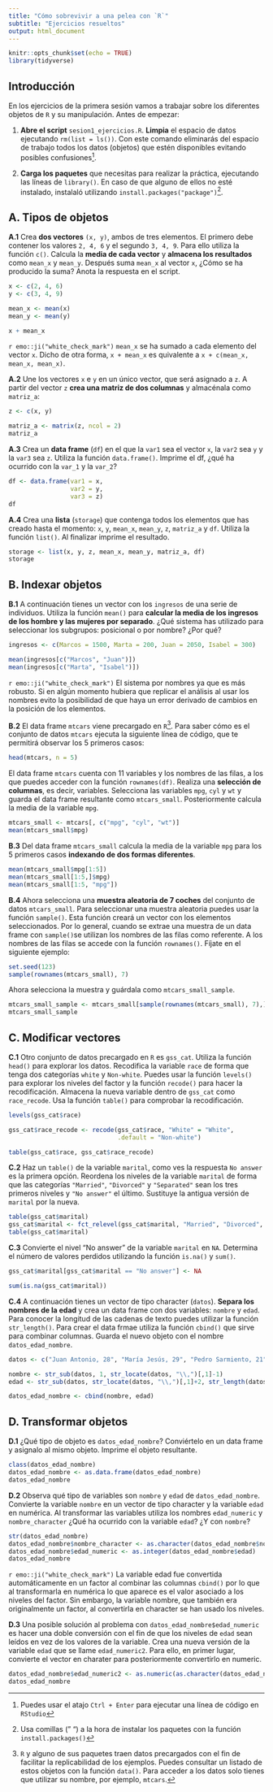 ```yaml
---
title: "Cómo sobrevivir a una pelea con `R`"
subtitle: "Ejercicios resueltos"
output: html_document
---
```

```r
knitr::opts_chunk$set(echo = TRUE)
library(tidyverse)
```

## Introducción

En los ejercicios de la primera sesión vamos a trabajar sobre los diferentes objetos de `R` y su manipulación. Antes de empezar:

1. **Abre el script** `sesion1_ejercicios.R`. **Limpia** el espacio de datos ejecutando `rm(list = ls())`. Con este comando eliminarás del espacio de trabajo todos los datos (objetos) que estén disponibles evitando posibles confusiones^[Puedes usar el atajo `Ctrl + Enter` para ejecutar una línea de código en `RStudio`].   


2. **Carga los paquetes** que necesitas para realizar la práctica, ejecutando las líneas de `library()`. En caso de que alguno de ellos no esté instalado, instalaló utilizando `install.packages("package")`^[Usa comillas (" ") a la hora de instalar los paquetes con la función `install.packages()`]. 

## A. Tipos de objetos

**A.1** Crea **dos vectores** `(x, y)`, ambos de tres elementos. El primero debe contener los valores `2, 4, 6` y el segundo `3, 4, 9`. Para ello utiliza la función `c()`. Calcula la **media de cada vector** y **almacena los resultados** como `mean_x` y `mean_y`. Después suma `mean_x` al vector `x`, ¿Cómo se ha producido la suma? Anota la respuesta en el script.

```r
x <- c(2, 4, 6)
y <- c(3, 4, 9)

mean_x <- mean(x)
mean_y <- mean(y)

x + mean_x
```


`r emo::ji("white_check_mark")` `mean_x` se ha sumado a cada elemento del vector `x`. Dicho de otra forma, `x + mean_x` es quivalente a `x + c(mean_x, mean_x, mean_x)`.

**A.2** Une los vectores `x` e `y` en un único vector, que será asignado a `z`. A partir del vector `z` **crea una matriz de dos columnas** y almacénala como `matriz_a`:

```r
z <- c(x, y)

matriz_a <- matrix(z, ncol = 2)
matriz_a 
```

**A.3** Crea un **data frame** (`df`) en el que la `var1` sea el vector `x`, la `var2` sea `y` y la `var3` sea `z`. Utiliza la función `data.frame()`. Imprime el df, ¿qué ha ocurrido con la `var_1` y la `var_2`?

```r
df <- data.frame(var1 = x,
                 var2 = y,
                 var3 = z)
df
```

**A.4** Crea una **lista** (`storage`) que contenga todos los elementos que has creado hasta el momento: `x`, `y`, `mean_x`, `mean_y`, `z`, `matriz_a` y `df`. Utiliza la función `list()`. Al finalizar imprime el resultado.

```r
storage <- list(x, y, z, mean_x, mean_y, matriz_a, df)
storage
```


## B. Indexar objetos

**B.1** A continuación tienes un vector con los `ingresos` de una serie de individuos. Utiliza la función `mean()` para **calcular la media de los ingresos de los hombre y las mujeres por separado**. ¿Qué sistema has utilizado para seleccionar los subgrupos: posicional o por nombre? ¿Por qué?  

```r
ingresos <- c(Marcos = 1500, Marta = 200, Juan = 2050, Isabel = 300)
```

```r
mean(ingresos[c("Marcos", "Juan")])
mean(ingresos[c("Marta", "Isabel")])
```

`r emo::ji("white_check_mark")` El sistema por nombres ya que es más robusto. Si en algún momento hubiera que replicar el análisis al usar los nombres evito la posibilidad de que haya un error derivado de cambios en la posición de los elementos.

**B.2** El data frame `mtcars` viene precargado en `R`^[`R` y alguno de sus paquetes traen datos precargados con el fin de facilitar la replicabilidad de los ejemplos. Puedes consultar un listado de estos objetos con la función `data()`. Para acceder a los datos solo tienes que utilizar su nombre, por ejemplo, `mtcars`.]. Para saber cómo es el conjunto de datos `mtcars` ejecuta la siguiente línea de código, que te permitirá observar los 5 primeros casos:

```r
head(mtcars, n = 5)
```

El data frame `mtcars` cuenta con 11 variables y los nombres de las filas, a los que puedes acceder con la función `rownames(df)`. Realiza una **selección de columnas**, es decir, variables. Selecciona las variables `mpg`, `cyl` y `wt` y guarda el data frame resultante como `mtcars_small`. Posteriormente calcula la media de la variable `mpg`.
```r
mtcars_small <- mtcars[, c("mpg", "cyl", "wt")]
mean(mtcars_small$mpg)
```

**B.3** Del data frame `mtcars_small` calcula la media de la variable `mpg` para los 5 primeros casos **indexando de dos formas diferentes**.   

```r
mean(mtcars_small$mpg[1:5])
mean(mtcars_small[1:5,]$mpg)
mean(mtcars_small[1:5, "mpg"])
```

**B.4** Ahora selecciona una **muestra aleatoria de 7 coches** del conjunto de datos `mtcars_small`. Para seleccionar una muestra aleatoria puedes usar la función `sample()`. Esta función creará un vector con los elementos seleccionados. Por lo general, cuando se extrae una muestra de un data frame con `sample()`se utilizan los nombres de las filas como referente. A los nombres de las filas se accede con la función `rownames()`. Fíjate en  el siguiente ejemplo:

```r
set.seed(123)
sample(rownames(mtcars_small), 7)
```

Ahora selecciona la muestra y guárdala como `mtcars_small_sample`.

```r
mtcars_small_sample <- mtcars_small[sample(rownames(mtcars_small), 7),]
mtcars_small_sample
```


## C. Modificar vectores

**C.1** Otro conjunto de datos precargado en `R` es `gss_cat`. Utiliza la función `head()` para explorar los datos. Recodifica la variable `race` de forma que tenga dos categorías `white` y `Non-white`. Puedes usar la función `levels()` para explorar los niveles del factor y la función `recode()` para hacer la recodificación. Almacena la nueva variable dentro de `gss_cat` como `race_recode`. Usa la función `table()` para comprobar la recodificación.

```r
levels(gss_cat$race)

gss_cat$race_recode <- recode(gss_cat$race, "White" = "White",
                              .default = "Non-white")

table(gss_cat$race, gss_cat$race_recode)
```


**C.2** Haz un `table()` de la variable `marital`, como ves la respuesta `No answer` es la primera opción. Reordena los niveles de la variable `marital` de forma que las categorías `"Married"`, `"Divorced"` y `"Separated"` sean los tres primeros niveles y `"No answer"` el último. Sustituye la antigua versión de `marital` por la nueva.

```r
table(gss_cat$marital)
gss_cat$marital <- fct_relevel(gss_cat$marital, "Married", "Divorced", "Separated", "Never married", "Widowed")
table(gss_cat$marital)
```

**C.3** Convierte el nivel "No answer" de la variable `marital` en `NA`. Determina el número de valores perdidos utilizando la función `is.na()` y `sum()`.

```r
gss_cat$marital[gss_cat$marital == "No answer"] <- NA

sum(is.na(gss_cat$marital))
```

**C.4** A continuación tienes un vector de tipo character (`datos`). **Separa los nombres de la edad** y crea un data frame con dos variables: `nombre` y `edad`. Para conocer la longitud de las cadenas de texto puedes utilizar la función `str_length()`. Para crear el data frmae utiliza la función `cbind()` que sirve para combinar columnas. Guarda el nuevo objeto con el nombre `datos_edad_nombre`.

```r
datos <- c("Juan Antonio, 28", "María Jesús, 29", "Pedro Sarmiento, 21", "Josefa Maura, +99")
```


```r
nombre <- str_sub(datos, 1, str_locate(datos, "\\,")[,1]-1)
edad <- str_sub(datos, str_locate(datos, "\\,")[,1]+2, str_length(datos))

datos_edad_nombre <- cbind(nombre, edad)
```


## D. Transformar objetos


**D.1** ¿Qué tipo de objeto es `datos_edad_nombre`? Conviértelo en un data frame y asignalo al mismo objeto. Imprime el objeto resultante.

```r
class(datos_edad_nombre)
datos_edad_nombre <- as.data.frame(datos_edad_nombre)
datos_edad_nombre
```




**D.2** Observa qué tipo de variables son `nombre` y `edad` de `datos_edad_nombre`. Convierte la variable `nombre` en un vector de tipo character y la variable `edad` en numérica. Al transformar las variables utiliza los nombres `edad_numeric` y `nombre_character` ¿Qué ha ocurrido con la variable `edad`? ¿Y con `nombre`?


```r
str(datos_edad_nombre)
datos_edad_nombre$nombre_character <- as.character(datos_edad_nombre$nombre)
datos_edad_nombre$edad_numeric <- as.integer(datos_edad_nombre$edad)
datos_edad_nombre
```

`r emo::ji("white_check_mark")` La variable edad fue convertida automáticamente en un factor al combinar las columnas `cbind()` por lo que al transformarla en numérica lo que aparece es el valor asociado a los niveles del factor. Sin embargo, la variable nombre, que también era originalmente un factor, al convertirla en character se han usado los niveles.

**D.3** Una posible solución al problema con `datos_edad_nombre$edad_numeric` es hacer una doble conversión con el fin de que los niveles de `edad` sean leídos en vez de los valores de la variable. Crea una nueva versión de la variable `edad` que se llame `edad_numeric2`. Para ello, en primer lugar, convierte el vector en charater para posteriormente convertirlo en numeric.


```r
datos_edad_nombre$edad_numeric2 <- as.numeric(as.character(datos_edad_nombre$edad))
datos_edad_nombre
```

